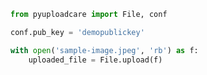 ```python
from pyuploadcare import File, conf

conf.pub_key = 'demopublickey'

with open('sample-image.jpeg', 'rb') as f:
    uploaded_file = File.upload(f)
```
